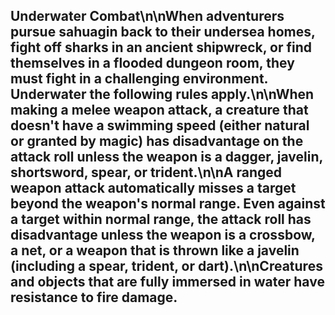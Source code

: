 ## Underwater Combat\n\nWhen adventurers pursue sahuagin back to their undersea homes, fight off sharks in an ancient shipwreck, or find themselves in a flooded dungeon room, they must fight in a challenging environment. Underwater the following rules apply.\n\nWhen making a **melee weapon attack**, a creature that doesn't have a swimming speed (either natural or granted by magic) has disadvantage on the attack roll unless the weapon is a dagger, javelin, shortsword, spear, or trident.\n\nA **ranged weapon attack** automatically misses a target beyond the weapon's normal range. Even against a target within normal range, the attack roll has disadvantage unless the weapon is a crossbow, a net, or a weapon that is thrown like a javelin (including a spear, trident, or dart).\n\nCreatures and objects that are fully immersed in water have resistance to fire damage.